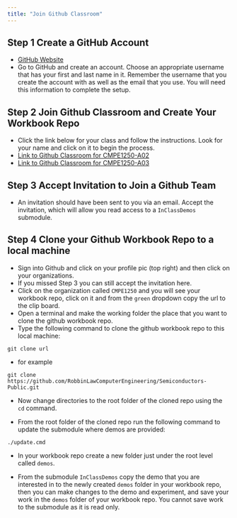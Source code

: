```yaml
---
title: "Join Github Classroom"
---
```


## Step 1 Create a GitHub Account

- [GitHub Website](https://github.com){target="_blank"}
- Go to GitHub and create an account. Choose an appropriate username that has your first and last name in it. Remember the username that you create the account with as well as the email that you use. You will need this information to complete the setup.

## Step 2 Join Github Classroom and Create Your Workbook Repo

- Click the link below for your class and follow the instructions. Look for your name and click on it to begin the process.
- [Link to Github Classroom for CMPE1250-A02](https://classroom.github.com/a/a-ya42nn){target="_blank"}
- [Link to Github Classroom for CMPE1250-A03](https://classroom.github.com/a/lH3VDvQI){target="_blank"}

## Step 3 Accept Invitation to Join a Github Team

- An invitation should have been sent to you via an email. Accept the invitation, which will allow you read access to a `InClassDemos` submodule.

## Step 4 Clone your Github Workbook Repo to a local machine

- Sign into Github and click on your profile pic (top right) and then click on your organizations.
- If you missed Step 3 you can still accept the invitation here.
- Click on the organization called `CMPE1250` and you will see your workbook repo, click on it and from the `green` dropdown copy the url to the clip board.
- Open a terminal and make the working folder the place that you want to clone the github workbook repo.
- Type the following command to clone the github workbook repo to this local machine:
```github
git clone url
```

- for example
```
git clone https://github.com/RobbinLawComputerEngineering/Semiconductors-Public.git
```

- Now change directories to the root folder of the cloned repo using the `cd` command.

- From the root folder of the cloned repo run the following command to update the submodule where demos are provided:
```
./update.cmd
```
- In your workbook repo create a new folder just under the root level called `demos`.

- From the submodule `InClassDemos` copy the demo that you are interested in to the newly created `demos` folder in your workbook repo, then you can make changes to the demo and experiment, and save your work in the `demos` folder of your workbook repo. You cannot save work to the submodule as it is read only.
